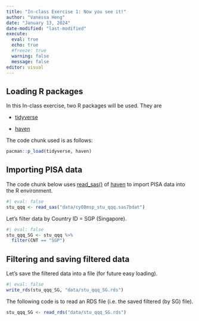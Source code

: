 ```yaml
---
title: "In-class Exercise 1: Now you see it!"
author: "Vanessa Heng"
date: "January 13, 2024"
date-modified: "last-modified"
execute:
  eval: true
  echo: true
  #freeze: true
  warning: false
  message: false
editor: visual
---
```


## Loading R packages

In this In-class exercise, two R packages will be used. They are

-   [tidyverse](https://www.tidyverse.org/)

-   [haven](https://haven.tidyverse.org/)

The code chunk used is as follows:

```r
pacman::p_load(tidyverse, haven)
```

## Importing PISA data

The code chunk below uses [read_sas()](https://haven.tidyverse.org/reference/read_sas.html) of [haven](https://haven.tidyverse.org/reference/index.html) to import PISA data into the R environment.

```r
#| eval: false
stu_qqq <- read_sas("data/cy08msp_stu_qqq.sas7bdat")
```

Let's filter data by Country ID = SGP (Singapore).

```r
#| eval: false
stu_qqq_SG <- stu_qqq %>%
  filter(CNT == "SGP")
```

## Filtering and saving filtered data

Let's save the filtered data into a file (for future easy loading).

```r
#| eval: false
write_rds(stu_qqq_SG, "data/stu_qqq_SG.rds")
```

The following code is to read an RDS file (i.e. the saved filtered (by SG) file).

```r
stu_qqq_SG <- read_rds("data/stu_qqq_SG.rds")
```
